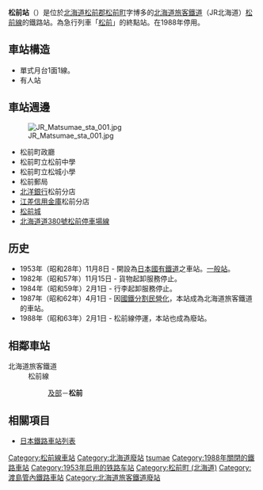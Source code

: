 {{NoteTA|1 = zh:松前站; zh-cn:松前站; zh-tw:松前車站; zh-hk:松前站; }}
{{日本車站資訊
|公司色 = #ccc
|文字色 = #000
|站名 = 松前站
|日文原名 = 松前
|平假名 = まつまえ
|羅馬拼音 = Matsumae
|前一站 = [[及部站|及部]]
|前一站距離 = 2.8
|後一站距離 = 
|後一站 = 
|電報略號 = マエ
|所屬公司 = [[北海道旅客鐵道|北海道旅客鐵道]]（JR北海道）
|所屬路線 = [[松前線|松前線]]
|距離 = 50,8
|起點站 = [[木古內車站|木古內]]
|所在地 = [[北海道|北海道]][[松前郡|松前郡]][[松前町_(北海道)|松前町]]字博多
|車站構造 = 地上車站
|月台配置 = 1面1線
|啟用年月日 = 1953年（[[昭和|昭和]]28年）11月8日
|廢站年月日 = 1988年（[[昭和|昭和]]63年）2月1日
|乘客人數 = 
|上下車人次 = 
|統計年度 = 
|轉車 = 
|備註 = 廢站日也是松前線停運日
|全寬備註 =
}}
'''松前站'''（{{jpn|j=松前駅|hg=まつまええき|rm=Matsumae eki|f=y}}）是位於[[北海道|北海道]][[松前郡|松前郡]][[松前町_(北海道)|松前町]]字博多的[[北海道旅客鐵道|北海道旅客鐵道]]（JR北海道）[[松前線|松前線]]的鐵路站。為急行列車「[[松前_(列車)|松前]]」的終點站。在1988年停用。

== 車站構造 ==
*單式月台1面1線。
*有人站

==車站週邊==
[[File:JR_Matsumae_sta_001.jpg|thumb]]
*松前町政廳
*松前町立松前中學
*松前町立松城小學
*松前郵局
*[[北洋銀行|北洋銀行]]松前分店
*[[江差信用金庫|江差信用金庫]]松前分店
*[[松前城|松前城]]
*[[北海道道380號松前停車場線|北海道道380號松前停車場線]]

== 历史 ==
* 1953年（昭和28年）11月8日 - 開設為[[日本國有鐵道|日本國有鐵道]]之車站。[[一般站|一般站]]。
* 1982年（昭和57年）11月15日 - 貨物起卸服務停止。
* 1984年（昭和59年）2月1日 - 行李起卸服務停止。
* 1987年（昭和62年）4月1日 - 因[[國鐵分割民營化|國鐵分割民營化]]，本站成為北海道旅客鐵道的車站。
* 1988年（昭和63年）2月1日 -  松前線停運，本站也成為廢站。

== 相鄰車站 ==
;北海道旅客鐵道
:松前線
::[[及部站|及部]]－'''松前'''

== 相關項目 ==
*[[日本鐵路車站列表|日本鐵路車站列表]]

{{松前線}}
{{DEFAULTSORT:Matsumae}}
[[Category:松前線車站|Category:松前線車站]]
[[Category:北海道廢站|Category:北海道廢站]]
[[Category:日本鐵路車站_Ma|tsumae]]
[[Category:1988年關閉的鐵路車站|Category:1988年關閉的鐵路車站]]
[[Category:1953年启用的铁路车站|Category:1953年启用的铁路车站]]
[[Category:松前町_(北海道)|Category:松前町 (北海道)]]
[[Category:渡島管內鐵路車站|Category:渡島管內鐵路車站]]
[[Category:北海道旅客鐵道廢站|Category:北海道旅客鐵道廢站]]